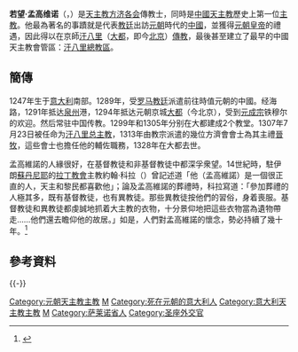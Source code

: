 '''若望·孟高维诺'''（{{lang-it|'''Giovanni da Montecorvino'''}}，{{bd|1247年||1328年|catIdx=C}}）是[[天主教|天主教]][[方济各会|方济各会]]傳教士，同時是[[中國天主教|中國天主教]]歷史上第一位[[主教|主教]]。他最為著名的事蹟就是代表[[教廷|教廷]]出訪[[元朝|元朝]]時代的[[中國|中國]]，並獲得[[元朝皇帝|元朝皇帝]]的禮遇，因此得以在京師[[汗八里|汗八里]]（[[元大都|大都]]，即今[[北京|北京]]）[[傳福音|傳教]]，最後甚至建立了最早的中國天主教會管區：[[天主教北京總教區|汗八里總教區]]。

==簡傳==
1247年生于[[意大利|意大利]]南部。1289年，受[[罗马教廷|罗马教廷]]派遣前往時值元朝的中國。经海路，1291年抵达[[泉州|泉州]]港，1294年抵达元朝京城[[大都|大都]]（今北京），受到[[元成宗|元成宗]]铁穆尔的欢迎。然后常驻中国传教。1299年和1305年分别在大都建成2个教堂。1307年7月23日被任命为[[汗八里|汗八里]][[总主教|总主教]]，1313年由教宗派遣的幾位方濟會會士為其主禮[[晉牧|晉牧]]，這些會士也擔任他的輔佐職務，1328年在大都去世。

孟高維諾的人緣很好，在基督教徒和非基督教徒中都深孚衆望。14世紀時，駐伊朗[[蘇丹尼耶|蘇丹尼耶]]的[[拉丁禮教會|拉丁教會]]主教約翰·科拉（{{lang|en|John of Cora}}）曾記述道「他（孟高維諾）是一個很正直的人，天主和黎民都喜歡他」；論及孟高維諾的葬禮時，科拉寫道：「參加葬禮的人極其多，既有基督教徒，也有異教徒。那些異教徒按他們的習俗，身着喪服。基督教徒和異教徒都虔誠地抓着大主教的衣物，十分景仰地把這些衣物當為遺物帶走……他們還去瞻仰他的故居。」如是，人們對孟高維諾的懷念，勢必持續了幾十年。<ref>{{cite book |last=Klimkeit |first=Hans-Joachim |author-link=漢斯-約雅金·克里木凱特 |others=[[林悟殊|林悟殊]]/翻譯增訂 |date=1995年4月10日 |chapter=下篇 第十一章：約翰·蒙高維諾 |title=《達·伽馬以前中亞和東亞的基督敎》 |series=世界文化叢書 |volume=31 |location=臺北市 |publisher=淑馨出版社 |page={{p.|147}} |isbn=957-531-421-2}}</ref>

== 參考資料 ==
{{Reflist}}

{{-}}
{{中國基督教史|元}}
{{Authority control}}
{{宗教人物小作品}}

[[Category:元朝天主教主教|Category:元朝天主教主教]]
[[Category:来华方济各会传教士|M]]
[[Category:死在元朝的意大利人|Category:死在元朝的意大利人]]
[[Category:意大利天主教主教|Category:意大利天主教主教]]
[[Category:1328年逝世|M]]
[[Category:萨莱诺省人|Category:萨莱诺省人]]
[[Category:圣座外交官|Category:圣座外交官]]